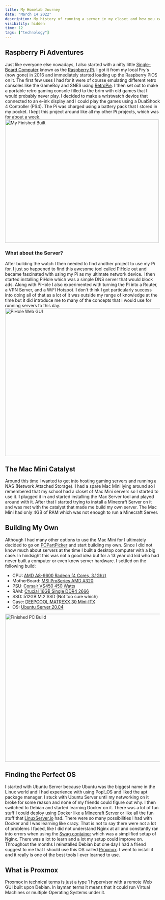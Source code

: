 ```yaml
---
title: My Homelab Journey
date: "March 14 2022"
description: My history of running a server in my closet and how you can run one too!
visibility: hidden
time: 12
tags: ["technology"]
---
```


## Raspberry Pi Adventures

Just like everyone else nowadays, I also started with a nifty little [Single-Board Computer](https://en.wikipedia.org/wiki/Single-board_computer) known as the [Raspberry Pi](https://www.raspberrypi.org/). I got it from my local Fry's (now gone) in 2016 and immediately started loading up the Raspberry PiOS on it. The first few uses I had for it were of course emulating different retro consoles like the GameBoy and SNES using [RetroPie](retropie.org.uk). I then set out to make a portable retro gaming console filled to the brim with old games that I would probably never play. I decided to make a wristwatch device that connected to an e-ink display and I could play the games using a DualShock 4 Controller (PS4). The Pi was charged using a battery pack that I stored in my pocket. I kept this project around like all my other Pi projects, which was for about a week. <img src="/rpi.jpeg" alt="My Finished Built" width="500" height="400" />

### What about the Server?

After building the watch I then needed to find another project to use my Pi for. I just so happened to find this awesome tool called [PiHole](https://pihole.org) out and became fascinated with using my Pi as my ultimate network device. I then started installing PiHole which was a simple DNS server that would block ads. Along with PiHole I also experimented with turning the Pi into a Router, a VPN Server, and a WiFI Hotspot. I don't think I got particularly success into doing all of that as a lot of it was outside my range of knowledge at the time but it did introduce me to many of the concepts that I would use for running servers to this day. <img src="/pihole.png" alt="PiHole Web GUI" width="640" height="480" />

## The Mac Mini Catalyst

Around this time I wanted to get into hosting gaming servers and running a NAS (Network Attached Storage). I had a spare Mac Mini lying around so I remembered that my school had a closet of Mac Mini servers so I started to use it. I plugged it in and started installing the Mac Server tool and played around with it. After that I started trying to install a Minecraft Server on it and was met with the catalyst that made me build my own server. The Mac Mini had only 4GB of RAM which was not enough to run a Minecraft Server.

## Building My Own

Although I had many other options to use the Mac Mini for I ultimately decided to go on [PCPartPicker](https://pcpartpicker.com) and start building my own. Since I did not know much about servers at the time I built a desktop computer with a big case. In hindsight this was not a good idea but for a 13 year old kid who had never built a computer or even knew server hardware. I settled on the following build:

- CPU: [AMD A8-9600 Radeon (4 Cores, 3.1Ghz)](https://www.amazon.com/gp/product/B078HNG7VD)
- MotherBoard: [MSI ProSeries AMD A320](https://www.amazon.com/gp/product/B0822M7BS5)
- PSU: [Corsair VS450 450 Watts](https://www.amazon.com/gp/product/B078HNG7VD)
- RAM: [Crucial 16GB Single DDR4 2666](https://www.amazon.com/gp/product/B0734V1YVL)
- SSD: 512GB M.2 SSD (Not too sure which)
- Case: [DEEPCOOL MATREXX 30 Mini-ITX](https://www.amazon.com/gp/product/B07QZDM8K4)
- OS: [Ubuntu Server 20.04](https://ubuntu.com/server)

<img src="/pc.jpeg" alt="Finished PC Build" width="700" height="480" />

## Finding the Perfect OS

I started with Ubuntu Server because Ubuntu was the biggest name in the Linux world and I had experience with using Pop!\_OS and liked the apt package manager. I stuck with Ubuntu Server until my networking on it broke for some reason and none of my friends could figure out why. I then switched to Debian and started learning Docker on it. There was a lot of fun stuff I could deploy using Docker like a [Minecraft Server](https://github.com/itzg/docker-minecraft-server) or like all the fun stuff that [LinuxServer.io](https://linuxserver.io) had. There were so many possibilities I had with Docker and I was learning like crazy. That is not to say there were not a lot of problems I faced, like I did not understand Nginx at all and constantly ran into errors when using the [Swag container](https://github.com/linuxserver/docker-swag) which was a simplified setup of Nginx. There was a lot to learn and a lot my setup could improve on. Throughout the months I reinstalled Debian but one day I had a friend suggest to me that I should use this OS called [Proxmox](https://www.proxmox.com/en/). I went to install it and it really is one of the best tools I ever learned to use.

## What is Proxmox

Proxmox in technical terms is just a type 1 hypervisor with a remote Web GUI built upon Debian. In layman terms it means that it could run Virtual Machines or multiple Operating Systems under it.
